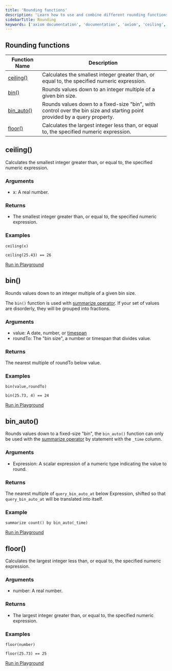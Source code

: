 ```yaml
---
title: 'Rounding functions'
description: 'Learn how to use and combine different rounding functions in APL'
sidebarTitle: Rounding
keywords: ['axiom documentation', 'documentation', 'axiom', 'ceiling', 'bin', 'bin_auto', 'floor']
---
```


## Rounding functions

| **Function Name**         | **Description**                                                                              |
| -------------------------  | -------------------------------------------------------------------------------------------- |
| [ceiling()](#ceiling)  | Calculates the smallest integer greater than, or equal to, the specified numeric expression. |
| [bin()](#bin)           | Rounds values down to an integer multiple of a given bin size. |
| [bin_auto()](#bin-auto) | Rounds values down to a fixed-size "bin", with control over the bin size and starting point provided by a query property.| 
| [floor()](#floor)     | Calculates the largest integer less than, or equal to, the specified numeric expression. |

## ceiling()

Calculates the smallest integer greater than, or equal to, the specified numeric expression.

### Arguments

- x: A real number.

### Returns

- The smallest integer greater than, or equal to, the specified numeric expression.

### Examples

```kusto
ceiling(x)
```

```kusto
ceiling(25.43) == 26
```

[Run in Playground](https://play.axiom.co/axiom-play-qf1k/query?initForm=%7B%22apl%22%3A%22%5B'sample-http-logs'%5D%5Cn%7C%20project%20smallest_integer%20%3D%20ceiling%2825.43%29%22%7D)

## bin()

Rounds values down to an integer multiple of a given bin size.

The `bin()` function is used with [summarize operator](/apl/tabular-operators/summarize-operator). If your set of values are disorderly, they will be grouped into fractions.

### Arguments 

- value: A date, number, or [timespan](/apl/data-types/scalar-data-types#timespan-literals)
- roundTo: The "bin size", a number or timespan that divides value.

### Returns

The nearest multiple of roundTo below value.

### Examples

```kusto
bin(value,roundTo)
```

```kusto
bin(25.73, 4) == 24
```

[Run in Playground](https://play.axiom.co/axiom-play-qf1k/query?initForm=%7B%22apl%22%3A%22%5B'sample-http-logs'%5D%5Cn%7C%20project%20round_value%20%3D%20bin%2825.73%2C%204%29%22%7D)

## bin_auto()

Rounds values down to a fixed-size "bin", the `bin_auto()` function can only be used with the [summarize operator](/apl/tabular-operators/summarize-operator) by statement with the `_time` column.

### Arguments

- Expression: A scalar expression of a numeric type indicating the value to round.

### Returns

The nearest multiple of `query_bin_auto_at` below Expression, shifted so that `query_bin_auto_at` will be translated into itself.

### Example 

```kusto
summarize count() by bin_auto(_time)
```

[Run in Playground](https://play.axiom.co/axiom-play-qf1k/query?initForm=%7B%22apl%22%3A%22%5B'sample-http-logs'%5D%5Cn%7C%20summarize%20count%28%29%20by%20bin_auto%28_time%29%22%7D)

## floor()

Calculates the largest integer less than, or equal to, the specified numeric expression.

### Arguments 

- number: A real number.

### Returns 

- The largest integer greater than, or equal to, the specified numeric expression.

### Examples 

```kusto
floor(number)
```

```kusto
floor(25.73) == 25
```

[Run in Playground](https://play.axiom.co/axiom-play-qf1k/query?initForm=%7B%22apl%22%3A%22%5B'sample-http-logs'%5D%5Cn%7C%20project%20largest_integer_number%20%3D%20floor%2825.73%29%22%7D)